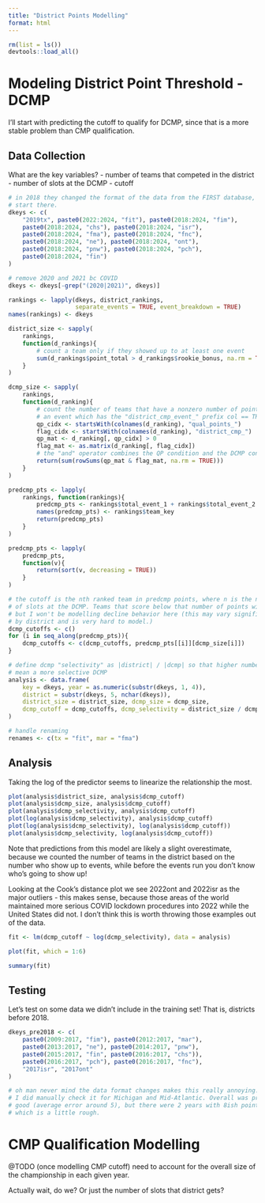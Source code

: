```yaml
---
title: "District Points Modelling"
format: html
---
```


```r
rm(list = ls())
devtools::load_all()
```

# Modeling District Point Threshold - DCMP

I'll start with predicting the cutoff to qualify for DCMP, since that is a more stable problem than CMP qualification. 

## Data Collection

What are the key variables? 
- number of teams that competed in the district
- number of slots at the DCMP
- cutoff

```r
# in 2018 they changed the format of the data from the FIRST database, so we'll
# start there.
dkeys <- c(
    "2019tx", paste0(2022:2024, "fit"), paste0(2018:2024, "fim"), 
    paste0(2018:2024, "chs"), paste0(2018:2024, "isr"), 
    paste0(2018:2024, "fma"), paste0(2018:2024, "fnc"), 
    paste0(2018:2024, "ne"), paste0(2018:2024, "ont"), 
    paste0(2018:2024, "pnw"), paste0(2018:2024, "pch"), 
    paste0(2018:2024, "fin")
)

# remove 2020 and 2021 bc COVID
dkeys <- dkeys[-grep("(2020|2021)", dkeys)]

rankings <- lapply(dkeys, district_rankings, 
                   separate_events = TRUE, event_breakdown = TRUE)
names(rankings) <- dkeys

district_size <- sapply(
    rankings, 
    function(d_rankings){ 
        # count a team only if they showed up to at least one event
        sum(d_rankings$point_total > d_rankings$rookie_bonus, na.rm = TRUE)
    }
)

dcmp_size <- sapply(
    rankings, 
    function(d_ranking){
        # count the number of teams that have a nonzero number of points for 
        # an event which has the "district_cmp_event_" prefix col == TRUE
        qp_cidx <- startsWith(colnames(d_ranking), "qual_points_")
        flag_cidx <- startsWith(colnames(d_ranking), "district_cmp_")
        qp_mat <- d_ranking[, qp_cidx] > 0
        flag_mat <- as.matrix(d_ranking[, flag_cidx])
        # the "and" operator combines the QP condition and the DCMP condition
        return(sum(rowSums(qp_mat & flag_mat, na.rm = TRUE)))
    }
)

predcmp_pts <- lapply(
    rankings, function(rankings){
        predcmp_pts <- rankings$total_event_1 + rankings$total_event_2
        names(predcmp_pts) <- rankings$team_key
        return(predcmp_pts)
    }
)

predcmp_pts <- lapply(
    predcmp_pts, 
    function(v){
        return(sort(v, decreasing = TRUE))
    }
)

# the cutoff is the nth ranked team in predcmp points, where n is the number 
# of slots at the DCMP. Teams that score below that number of points will go, 
# but I won't be modelling decline behavior here (this may vary significantly
# by district and is very hard to model.)
dcmp_cutoffs <- c()
for (i in seq_along(predcmp_pts)){
    dcmp_cutoffs <- c(dcmp_cutoffs, predcmp_pts[[i]][dcmp_size[i]])
}

# define dcmp "selectivity" as |district| / |dcmp| so that higher numbers
# mean a more selective DCMP
analysis <- data.frame(
    key = dkeys, year = as.numeric(substr(dkeys, 1, 4)), 
    district = substr(dkeys, 5, nchar(dkeys)),
    district_size = district_size, dcmp_size = dcmp_size, 
    dcmp_cutoff = dcmp_cutoffs, dcmp_selectivity = district_size / dcmp_size
)

# handle renaming
renames <- c(tx = "fit", mar = "fma")
```

## Analysis

Taking the log of the predictor seems to linearize the relationship the most.

```r
plot(analysis$district_size, analysis$dcmp_cutoff)
plot(analysis$dcmp_size, analysis$dcmp_cutoff)
plot(analysis$dcmp_selectivity, analysis$dcmp_cutoff)
plot(log(analysis$dcmp_selectivity), analysis$dcmp_cutoff)
plot(log(analysis$dcmp_selectivity), log(analysis$dcmp_cutoff))
plot(analysis$dcmp_selectivity, log(analysis$dcmp_cutoff))
```

Note that predictions from this model are likely a slight overestimate, because we counted the number of teams in the district based on the number who show up to events, while before the events run you don't know who's going to show up!

Looking at the Cook's distance plot we see 2022ont and 2022isr as the major outliers - this makes sense, because those areas of the world maintained more serious COVID lockdown procedures into 2022 while the United States did not. I don't think this is worth throwing those examples out of the data.

```r
fit <- lm(dcmp_cutoff ~ log(dcmp_selectivity), data = analysis)

plot(fit, which = 1:6)

summary(fit)
```

## Testing

Let's test on some data we didn't include in the training set! That is, districts before 2018. 

```r
dkeys_pre2018 <- c(
    paste0(2009:2017, "fim"), paste0(2012:2017, "mar"), 
    paste0(2013:2017, "ne"), paste0(2014:2017, "pnw"), 
    paste0(2015:2017, "fin", paste0(2016:2017, "chs")), 
    paste0(2016:2017, "pch"), paste0(2016:2017, "fnc"), 
    "2017isr", "2017ont"
)

# oh man never mind the data format changes makes this really annoying.
# I did manually check it for Michigan and Mid-Atlantic. Overall was pretty 
# good (average error around 5), but there were 2 years with 8ish point error
# which is a little rough.
```


# CMP Qualification Modelling
@TODO (once modelling CMP cutoff) need to account for the overall size of the championship in each given year. 

Actually wait, do we? Or just the number of slots that district gets?
